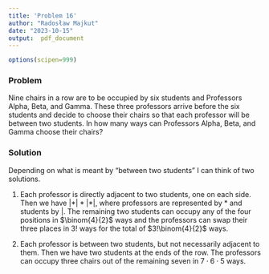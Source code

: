 ```yaml
---
title: 'Problem 16'
author: "Radosław Majkut"
date: "2023-10-15"
output:  pdf_document
---
```


```r
options(scipen=999)
```

### Problem

Nine chairs in a row are to be occupied by six students and Professors Alpha, Beta, and Gamma. These three professors arrive before the six students and decide to choose their chairs so that each professor will be between two students. In how many ways can Professors Alpha, Beta, and Gamma choose their chairs?

### Solution

Depending on what is meant by "between two students" I can think of two solutions.

1. Each professor is directly adjacent to two students, one on each side. Then we have $| * | * | * |$, where professors are represented by * and students by |. The remaining two students can occupy any of the four positions in $\binom{4}{2}$ ways and the professors can swap their three places in 3! ways for the total of $3!\binom{4}{2}$ ways.

2. Each professor is between two students, but not necessarily adjacent to them. Then we have two students at the ends of the row. The professors can occupy three chairs out of the remaining seven in $7 \cdot 6 \cdot 5$ ways.